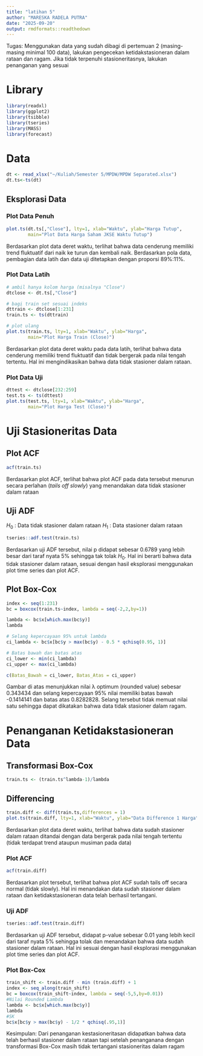 ```yaml
---
title: "latihan 5"
author: "MARESKA RADELA PUTRA"
date: "2025-09-20"
output: rmdformats::readthedown
---
```


Tugas:
Menggunakan data yang sudah dibagi di pertemuan 2 (masing-masing minimal 100 data), lakukan pengecekan ketidakstasioneran dalam rataan dan ragam. Jika tidak terpenuhi stasioneritasnya, lakukan penanganan yang sesuai

# Library

```r
library(readxl)
library(ggplot2)
library(tsibble)
library(tseries)
library(MASS)
library(forecast)
```

# Data

```r
dt <- read_xlsx("~/Kuliah/Semester 5/MPDW/MPDW Separated.xlsx")
dt.ts<-ts(dt)
```

## Eksplorasi Data

### Plot Data Penuh

```r
plot.ts(dt.ts[,"Close"], lty=1, xlab="Waktu", ylab="Harga Tutup",
        main="Plot Data Harga Saham JKSE Waktu Tutup")
```

Berdasarkan plot data deret waktu, terlihat bahwa data cenderung memiliki trend fluktuatif dari naik ke turun dan kembali naik. Berdasarkan pola data, pembagian data latih dan data uji ditetapkan dengan proporsi 89%:11%.

### Plot Data Latih

```r
# ambil hanya kolom harga (misalnya "Close")
dtclose <- dt.ts[,"Close"]

# bagi train set sesuai indeks
dttrain <- dtclose[1:231]
train.ts <- ts(dttrain)

# plot ulang
plot.ts(train.ts, lty=1, xlab="Waktu", ylab="Harga",
        main="Plot Harga Train (Close)")

```

Berdasarkan plot data deret waktu pada data latih, terlihat bahwa data cenderung memiliki trend fluktuatif dan tidak bergerak pada nilai tengah tertentu. Hal ini mengindikasikan bahwa data tidak stasioner dalam rataan.

### Plot Data Uji

```r
dttest <- dtclose[232:259]
test.ts <- ts(dttest)
plot.ts(test.ts, lty=1, xlab="Waktu", ylab="Harga",
        main="Plot Harga Test (Close)")

```

# Uji Stasioneritas Data

## Plot ACF

```r
acf(train.ts)
```

Berdasarkan plot ACF, terlihat bahwa plot ACF pada data tersebut menurun secara perlahan (*tails off slowly*) yang menandakan data tidak stasioner dalam rataan

## Uji ADF

$H_0$ : Data tidak stasioner dalam rataan
$H_1$ : Data stasioner dalam rataan

```r
tseries::adf.test(train.ts)
```

Berdasarkan uji ADF tersebut, nilai p didapat sebesar 0.6789 yang lebih besar dari taraf nyata 5% sehingga tak tolak $H_0$. Hal ini berarti bahwa data tidak stasioner dalam rataan, sesuai dengan hasil eksplorasi menggunakan plot time series dan plot ACF.

## Plot Box-Cox

```r
index <- seq(1:231)
bc = boxcox(train.ts~index, lambda = seq(-2,2,by=1))
```

```r
lambda <- bc$x[which.max(bc$y)]
lambda
```

```r
# Selang kepercayaan 95% untuk lambda
ci_lambda <- bc$x[bc$y > max(bc$y) - 0.5 * qchisq(0.95, 1)]

# Batas bawah dan batas atas
ci_lower <- min(ci_lambda)
ci_upper <- max(ci_lambda)

c(Batas_Bawah = ci_lower, Batas_Atas = ci_upper)
```

Gambar di atas menunjukkan nilai λ optimum (rounded value) sebesar 0.343434 dan selang kepercayaan 95% nilai memiliki batas bawah -0.1414141 dan batas atas 0.8282828. Selang tersebut tidak memuat nilai satu sehingga dapat dikatakan bahwa data tidak stasioner dalam ragam.

# Penanganan Ketidakstasioneran Data

## Transformasi Box-Cox

```r
train.ts <- (train.ts^lambda-1)/lambda
```

## Differencing

```r
train.diff <- diff(train.ts,differences = 1) 
plot.ts(train.diff, lty=1, xlab="Waktu", ylab="Data Difference 1 Harga", main="Plot Difference Harga")
```

Berdasarkan plot data deret waktu, terlihat bahwa data sudah stasioner dalam rataan ditandai dengan data bergerak pada nilai tengah tertentu (tidak terdapat trend ataupun musiman pada data)

### Plot ACF

```r
acf(train.diff)
```

Berdasarkan plot tersebut, terlihat bahwa plot ACF sudah tails off secara normal (tidak slowly). Hal ini menandakan data sudah stasioner dalam rataan dan ketidakstasioneran data telah berhasil tertangani.

### Uji ADF

```r
tseries::adf.test(train.diff)
```

Berdasarkan uji ADF tersebut, didapat p-value sebesar 0.01 yang lebih kecil dari taraf nyata 5% sehingga tolak dan menandakan bahwa data sudah stasioner dalam rataan. Hal ini sesuai dengan hasil eksplorasi menggunakan plot time series dan plot ACF.

### Plot Box-Cox

```r
train_shift <- train.diff - min (train.diff) + 1
index <- seq_along(train_shift)
bc = boxcox(train_shift~index, lambda = seq(-5,5,by=0.01))
#Nilai Rounded Lambda
lambda <- bc$x[which.max(bc$y)]
lambda
#SK
bc$x[bc$y > max(bc$y) - 1/2 * qchisq(.95,1)]

```

Kesimpulan: Dari penanganan kestasioneritasan didapatkan bahwa data telah berhasil stasioner dalam rataan tapi setelah penanganana dengan transformasi Box-Cox masih tidak tertangani stasioneritas dalam ragam

